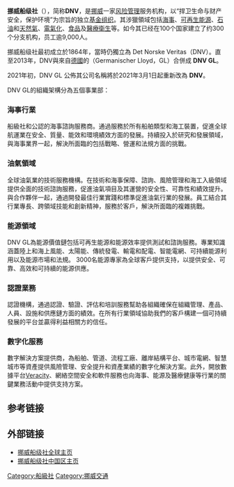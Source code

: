 
{{Infobox Company
| company_name = {{lang|no|Stiftelsen Det Norske Veritas}}{{no icon}}
| company_logo = File:DNV GL logo.svg
| company_type = [[Foundation_(charity)|Foundation]]
| foundation = 1864
| founder =
| location = {{flag|Norway}} [[維肯郡|維肯郡]] [[貝魯姆|貝魯姆]]
| key_people =  [[Henrik_O._Madsen|Henrik O. Madsen]] <small>[[Chief_Executive_Officer|（CEO）]]</small><br>[[Atle_Bergshaven|Atle Bergshaven]] <small>[[Chair_(official)|（Chairman）]]</small>
| area_served = 全球
| industry = [[船級社|船級社]]
| products =
| services =
| revenue = {{profit}} [[挪威克朗|NOK]] 216億（21.6 billion） （2019）<ref>{{Cite web|title=DNV GL Annual Report 2019|url=https://annualreport.dnvgl.com/2019|access-date=2020-12-02|archive-date=2020-11-25|archive-url=https://web.archive.org/web/20201125164816/https://annualreport.dnvgl.com/2019|dead-url=no}}</ref>
| operating_income = NOK 810 million (2010)<ref name="2010_ar" />
| num_employees = 12,101（2018）
| parent =
| subsid =
| homepage = [http://www.dnv.com www.dnv.com]
| footnotes =
| international = yes
}}
'''挪威船级社'''（{{lang-no|Det Norske Veritas}}），简称'''DNV'''，是[[挪威|挪威]]一家[[风险管理|风险管理]]服务机构，以“捍卫生命与财产安全，保护环境”为宗旨的独立[[基金组织|基金组织]]。其涉獵領域包括[[海事|海事]]、[[可再生能源|可再生能源]]、[[石油|石油]]和[[天然氣|天然氣]]、[[電氣化|電氣化]]、[[食品|食品]]及[[醫療衛生|醫療衛生]]等。如今其已经在100个国家建立了约300个分支机构，员工逾9,000人。

挪威船级社最初成立於1864年，當時仍獨立為 Det Norske Veritas（DNV）。直至2013年，DNV與來自[[德國|德國]]的{{tsl|en|Germanischer Lloyd|德國驗船協會}}（Germanischer Lloyd，GL）合併成 '''DNV GL'''。

2021年初，DNV GL 公佈其公司名稱將於2021年3月1日起重新改為 '''DNV'''。

DNV GL的組織架構分為五個事業部：

===海事行業===
船級社和公認的海事諮詢服務商。通過服務於所有船舶類型和海工裝置，促進全球航運業在安全、質量、能效和環境績效方面的發展。持續投入於研究和發展領域，與海事業界一起，解決所面臨的包括戰略、營運和法規方面的挑戰。

===油氣領域===
全球油氣業的技術服務機構。在技​​術和海事保障、諮詢、風險管理和海工入級領域提供全面的技術諮詢服務，促進油氣項目及其運營的安全性、可靠性和績效提升。與合作夥伴一起，通過開發最佳行業實踐和標準促進油氣行業的發展。員工結合其行業專長、跨領域技能和創新精神，服務於客戶，解決所面臨的複雜挑戰。

===能源領域===
DNV GL為能源價值鏈包括可再生能源和能源效率提供測試和諮詢服務。專業知識涵蓋陸上和海上風能、太陽能、傳統發電、輸電和配電、智能電網、可持續能源利用以及能源市場和法規。 3000名能源專家為全球客戶提供支持，以提供安全、可靠、高效和可持續的能源供應。

===認證業務===
認證機構，通過認證、驗證、評估和培訓服務幫助各組織確保在組織管理、產品、人員、設施和供應鏈方面的績效。在所有行業領域協助我們的客戶構建一個可持續發展的平台並贏得利益相關方的信任。

===數字化服務===
數字解決方案提供商，為船舶、管道、流程工廠、離岸結構平台、城市電網、智慧城市等資產提供風險管理、安全提升和資產業績的數字化解決方案。此外，開放數據平台[[Veracity|Veracity]]、網絡空間安全和軟件服務也向海事、能源及醫療健康等行業的關鍵業務活動中提供支持方案。


==参考链接==
<references />

==外部链接==
* [https://web.archive.org/web/20120901033842/http://www.dnv.com/ 挪威船级社全球主页]
* [http://www.dnv.com.cn 挪威船级社中国区主页]{{dead link|date=2018年3月 |bot=InternetArchiveBot |fix-attempted=yes }}

[[Category:船級社|Category:船級社]]
[[Category:挪威交通|Category:挪威交通]]